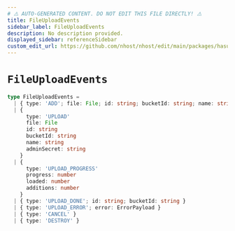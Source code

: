 ```yaml
---
# ⚠️ AUTO-GENERATED CONTENT. DO NOT EDIT THIS FILE DIRECTLY! ⚠️
title: FileUploadEvents
sidebar_label: FileUploadEvents
description: No description provided.
displayed_sidebar: referenceSidebar
custom_edit_url: https://github.com/nhost/nhost/edit/main/packages/hasura-storage-js/src/packages/hasura-storage-js/src/machines/file-upload.ts#L15
---
```


# `FileUploadEvents`

```ts
type FileUploadEvents =
  | { type: 'ADD'; file: File; id: string; bucketId: string; name: string }
  | {
      type: 'UPLOAD'
      file: File
      id: string
      bucketId: string
      name: string
      adminSecret: string
    }
  | {
      type: 'UPLOAD_PROGRESS'
      progress: number
      loaded: number
      additions: number
    }
  | { type: 'UPLOAD_DONE'; id: string; bucketId: string }
  | { type: 'UPLOAD_ERROR'; error: ErrorPayload }
  | { type: 'CANCEL' }
  | { type: 'DESTROY' }
```
